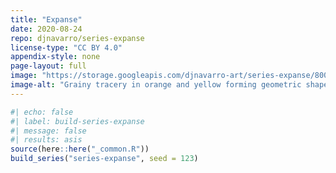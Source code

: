 ```yaml
---
title: "Expanse"
date: 2020-08-24
repo: djnavarro/series-expanse
license-type: "CC BY 4.0"
appendix-style: none
page-layout: full
image: "https://storage.googleapis.com/djnavarro-art/series-expanse/800/set3-ff_05_9-3-12.png"
image-alt: "Grainy tracery in orange and yellow forming geometric shapes against a black background"
---
```

   
::: {.grid}
  
```r
#| echo: false
#| label: build-series-expanse
#| message: false
#| results: asis
source(here::here("_common.R"))
build_series("series-expanse", seed = 123)
```
   
:::
   
